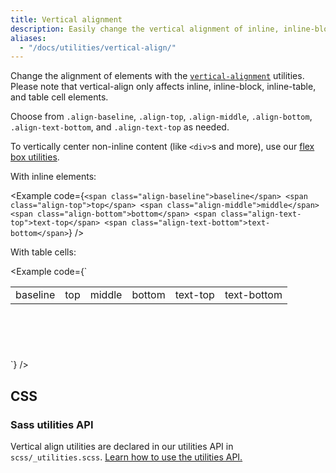 ```yaml
---
title: Vertical alignment
description: Easily change the vertical alignment of inline, inline-block, inline-table, and table cell elements.
aliases:
  - "/docs/utilities/vertical-align/"
---
```


Change the alignment of elements with the [`vertical-alignment`](https://developer.mozilla.org/en-US/docs/Web/CSS/vertical-align) utilities. Please note that vertical-align only affects inline, inline-block, inline-table, and table cell elements.

Choose from `.align-baseline`, `.align-top`, `.align-middle`, `.align-bottom`, `.align-text-bottom`, and `.align-text-top` as needed.

To vertically center non-inline content (like `<div>`s and more), use our [flex box utilities]([[docsref:/utilities/flex#align-items]]).

With inline elements:

<Example code={`<span class="align-baseline">baseline</span>
  <span class="align-top">top</span>
  <span class="align-middle">middle</span>
  <span class="align-bottom">bottom</span>
  <span class="align-text-top">text-top</span>
  <span class="align-text-bottom">text-bottom</span>`} />

With table cells:

<Example code={`<table style="height: 100px;">
    <tbody>
      <tr>
        <td class="align-baseline">baseline</td>
        <td class="align-top">top</td>
        <td class="align-middle">middle</td>
        <td class="align-bottom">bottom</td>
        <td class="align-text-top">text-top</td>
        <td class="align-text-bottom">text-bottom</td>
      </tr>
    </tbody>
  </table>`} />

## CSS

### Sass utilities API

Vertical align utilities are declared in our utilities API in `scss/_utilities.scss`. [Learn how to use the utilities API.]([[docsref:/utilities/api#using-the-api]])

<ScssDocs name="utils-vertical-align" file="scss/_utilities.scss" />

